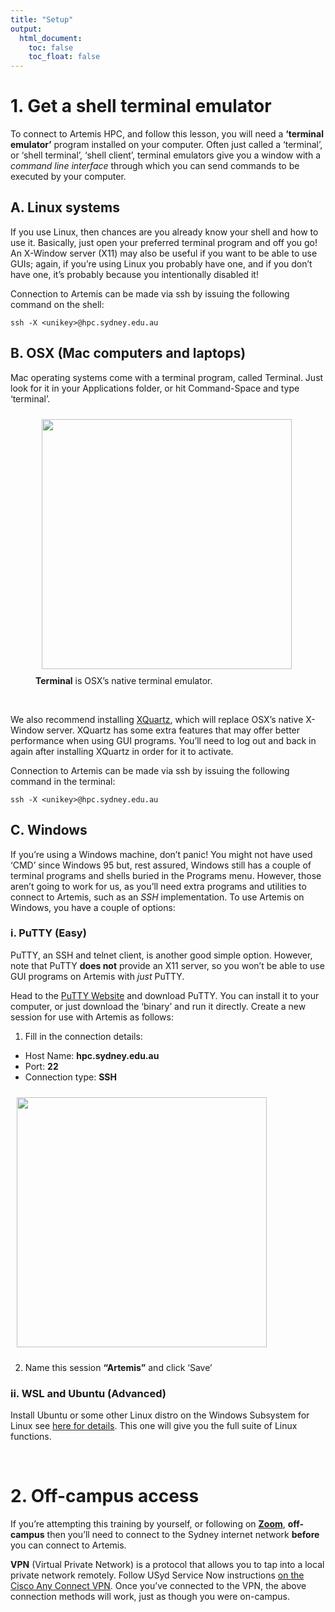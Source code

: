 ```yaml
---
title: "Setup"
output:
  html_document:
    toc: false
    toc_float: false
---
```



# 1. Get a shell terminal emulator

To connect to Artemis HPC, and follow this lesson, you will need a **'terminal emulator'** program installed on your computer. Often just called a 'terminal', or 'shell terminal', 'shell client', terminal emulators give you a window with a _command line interface_ through which you can send commands to be executed by your computer.

## A. Linux systems

If you use Linux, then chances are you already know your shell and how to use it. Basically, just open your preferred terminal program and off you go! An X-Window server (X11) may also be useful if you want to be able to use GUIs; again, if you're using Linux you probably have one, and if you don't have one, it's probably because you intentionally disabled it!

Connection to Artemis can be made via ssh by issuing the following command on the shell:
```
ssh -X <unikey>@hpc.sydney.edu.au
```

## B. OSX (Mac computers and laptops)

Mac operating systems come with a terminal program, called Terminal. Just look for it in your Applications folder, or hit Command-Space and type 'terminal'.

<figure>
  <img src="./fig/placeholder.png" style="margin:10px;height:400px" >
  <figcaption> <b>Terminal</b> is OSX's native terminal emulator.</figcaption>
</figure><br>

We also recommend installing [XQuartz](https://www.xquartz.org/), which will replace OSX's native X-Window server. XQuartz has some extra features that may offer better performance when using GUI programs. You'll need to log out and back in again after installing XQuartz in order for it to activate.

Connection to Artemis can be made via ssh by issuing the following command in the terminal:
```
ssh -X <unikey>@hpc.sydney.edu.au
```

## C. Windows

If you're using a Windows machine, don't panic! You might not have used 'CMD' since Windows 95 but, rest assured, Windows still has a couple of terminal programs and shells buried in the Programs menu. However, those aren't going to work for us, as you'll need extra programs and utilities to connect to Artemis, such as an _SSH_ implementation. To use Artemis on Windows, you have a couple of options:

### i. PuTTY (Easy)

PuTTY, an SSH and telnet client, is another good simple option. However, note that PuTTY **does not** provide an X11 server, so you won't be able to use GUI programs on Artemis with _just_ PuTTY.

Head to the [PuTTY Website](https://putty.org) and download PuTTY. You can install it to your computer, or just download the 'binary' and run it directly. Create a new session for use with Artemis as follows:

1. Fill in the connection details:
  - Host Name: **hpc.sydney.edu.au**
  - Port: **22**
  - Connection type: **SSH**   

   <img src="./fig/placeholder.png" style="margin:10px;height:400px" >

2. Name this session **"Artemis"** and click 'Save'

### ii. WSL and Ubuntu (Advanced)

Install Ubuntu or some other Linux distro on the Windows Subsystem for Linux see [here for details](https://ubuntu.com/tutorials/install-ubuntu-on-wsl2-on-windows-11-with-gui-support#1-overview). This one will give you the full suite of Linux functions.

<br>

# 2. Off-campus access

If you're attempting this training by yourself, or following on **[Zoom](https://uni-sydney.zoom.us/)**, __off-campus__ then you'll need to connect to the Sydney internet network __before__ you can connect to Artemis.

**VPN** (Virtual Private Network) is a protocol that allows you to tap into a local private network remotely. Follow USyd Service Now instructions [on the Cisco Any Connect VPN](https://sydneyuni.service-now.com/sm?id=kb_article_view&sysparm_article=KB0011049&sys_kb_id=9e86e1a3dbdf0c50e35b89e4059619b9). Once you've connected to the VPN, the above connection methods will work, just as though you were on-campus.

